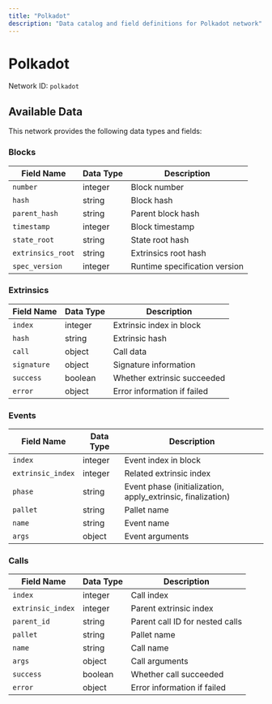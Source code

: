 ```yaml
---
title: "Polkadot"
description: "Data catalog and field definitions for Polkadot network"
---
```


# Polkadot

Network ID: `polkadot`

## Available Data

This network provides the following data types and fields:

### Blocks

| Field Name | Data Type | Description |
|------------|-----------|-------------|
| `number` | integer | Block number |
| `hash` | string | Block hash |
| `parent_hash` | string | Parent block hash |
| `timestamp` | integer | Block timestamp |
| `state_root` | string | State root hash |
| `extrinsics_root` | string | Extrinsics root hash |
| `spec_version` | integer | Runtime specification version |

### Extrinsics

| Field Name | Data Type | Description |
|------------|-----------|-------------|
| `index` | integer | Extrinsic index in block |
| `hash` | string | Extrinsic hash |
| `call` | object | Call data |
| `signature` | object | Signature information |
| `success` | boolean | Whether extrinsic succeeded |
| `error` | object | Error information if failed |

### Events

| Field Name | Data Type | Description |
|------------|-----------|-------------|
| `index` | integer | Event index in block |
| `extrinsic_index` | integer | Related extrinsic index |
| `phase` | string | Event phase (initialization, apply_extrinsic, finalization) |
| `pallet` | string | Pallet name |
| `name` | string | Event name |
| `args` | object | Event arguments |

### Calls

| Field Name | Data Type | Description |
|------------|-----------|-------------|
| `index` | integer | Call index |
| `extrinsic_index` | integer | Parent extrinsic index |
| `parent_id` | string | Parent call ID for nested calls |
| `pallet` | string | Pallet name |
| `name` | string | Call name |
| `args` | object | Call arguments |
| `success` | boolean | Whether call succeeded |
| `error` | object | Error information if failed |
